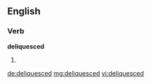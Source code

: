 ==English==

===Verb===
'''deliquesced'''

# {{en-past of|deliquesce}}

[[de:deliquesced]]
[[mg:deliquesced]]
[[vi:deliquesced]]